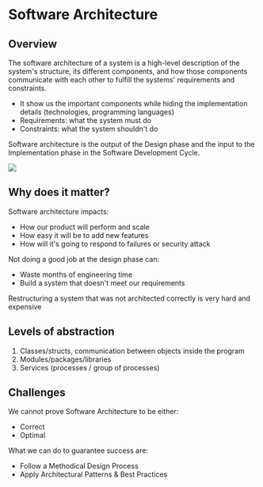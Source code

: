 # Software Architecture

## Overview

The software architecture of a system is a high-level description of the system's structure, its different components, and how those components communicate with each other to fulfill the systems' requirements and constraints.

- It show us the important components while hiding the implementation details (technologies, programming languages)
- Requirements: what the system must do
- Constraints: what the system shouldn't do

Software architecture is the output of the Design phase and the input to the Implementation phase in the Software Development Cycle.

![](./architecture/sdc.drawio.svg)


## Why does it matter?

Software architecture impacts:
- How our product will perform and scale
- How easy it will be to add new features
- How will it's going to respond to failures or security attack

Not doing a good job at the design phase can:
- Waste months of engineering time
- Build a system that doesn't meet our requirements

Restructuring a system that was not architected correctly is very hard and expensive


## Levels of abstraction

1. Classes/structs, communication between objects inside the program
2. Modules/packages/libraries
3. Services (processes / group of processes)


## Challenges

We cannot prove Software Architecture to be either:
- Correct
- Optimal

What we can do to guarantee success are:
- Follow a Methodical Design Process
- Apply Architectural Patterns & Best Practices